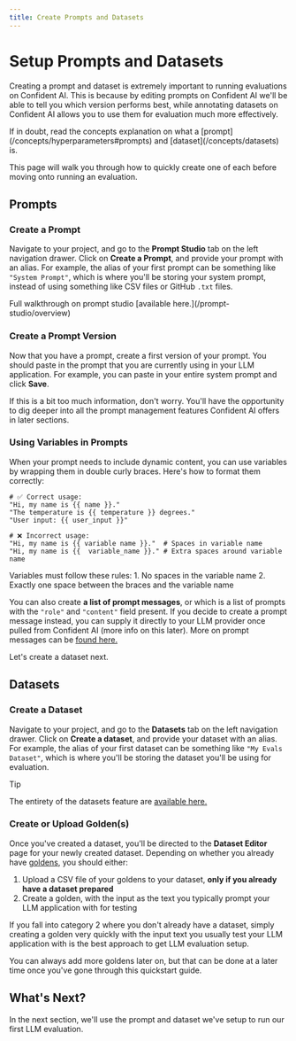 ```yaml
---
title: Create Prompts and Datasets
---
```



# Setup Prompts and Datasets

Creating a prompt and dataset is extremely important to running evaluations on Confident AI. This is because by editing prompts on Confident AI we'll be able to tell you which version performs best, while annotating datasets on Confident AI allows you to use them for evaluation much more effectively.

<Callout type="warning">
  If in doubt, read the concepts explanation on what a
  [prompt](/concepts/hyperparameters#prompts) and [dataset](/concepts/datasets)
  is.
</Callout>

This page will walk you through how to quickly create one of each before moving onto running an evaluation.

## Prompts

### Create a Prompt

Navigate to your project, and go to the **Prompt Studio** tab on the left navigation drawer. Click on **Create a Prompt**, and provide your prompt with an alias. For example, the alias of your first prompt can be something like `"System Prompt"`, which is where you'll be storing your system prompt, instead of using something like CSV files or GitHub `.txt` files.

<Callout>
  Full walkthrough on prompt studio [available here.](/prompt-studio/overview)
</Callout>

### Create a Prompt Version

Now that you have a prompt, create a first version of your prompt. You should paste in the prompt that you are currently using in your LLM application. For example, you can paste in your entire system prompt and click **Save**.

<Callout type="info">
  If this is a bit too much information, don't worry. You'll have the
  opportunity to dig deeper into all the prompt management features Confident AI
  offers in later sections.
</Callout>

### Using Variables in Prompts

When your prompt needs to include dynamic content, you can use variables by wrapping them in double curly braces. Here's how to format them correctly:

```text showLineNumbers
# ✅ Correct usage:
"Hi, my name is {{ name }}."
"The temperature is {{ temperature }} degrees."
"User input: {{ user_input }}"

# ❌ Incorrect usage:
"Hi, my name is {{ variable name }}."  # Spaces in variable name
"Hi, my name is {{  variable_name }}." # Extra spaces around variable name
```

<Callout type="warning">
  Variables must follow these rules: 1. No spaces in the variable name 2.
  Exactly one space between the braces and the variable name
</Callout>

You can also create **a list of prompt messages**, or which is a list of prompts with the `"role"` and `"content"` field present. If you decide to create a prompt message instead, you can supply it directly to your LLM provider once pulled from Confident AI (more info on this later). More on prompt messages can be [found here.](/prompt-studio/prompt-versioning#create-a-prompt-message-list)

Let's create a dataset next.

## Datasets

### Create a Dataset

Navigate to your project, and go to the **Datasets** tab on the left navigation drawer. Click on **Create a dataset**, and provide your dataset with an alias. For example, the alias of your first dataset can be something like `"My Evals Dataset"`, which is where you'll be storing the dataset you'll be using for evaluation.

> [!TIP]
>
> The entirety of the datasets feature are [available here.](/dataset-editor/overview)

### Create or Upload Golden(s)

Once you've created a dataset, you'll be directed to the **Dataset Editor** page for your newly created dataset. Depending on whether you already have [goldens](/concepts/datasets#goldens), you should either:

1. Upload a CSV file of your goldens to your dataset, **only if you already have a dataset prepared**
2. Create a golden, with the input as the text you typically prompt your LLM application with for testing

If you fall into category 2 where you don't already have a dataset, simply creating a golden very quickly with the input text you usually test your LLM application with is the best approach to get LLM evaluation setup.

<Callout type="info">
  You can always add more goldens later on, but that can be done at a later time
  once you've gone through this quickstart guide.
</Callout>

## What's Next?

In the next section, we'll use the prompt and dataset we've setup to run our first LLM evaluation.
